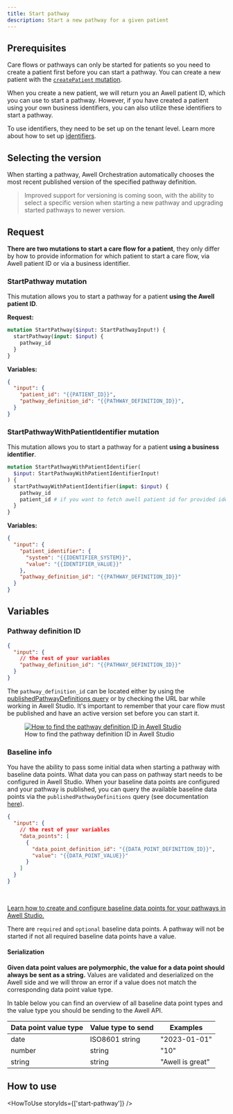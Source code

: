 ```yaml
---
title: Start pathway
description: Start a new pathway for a given patient
---
```


## Prerequisites

Care flows or pathways can only be started for patients so you need to create a patient first before you can start a pathway. You can create a new patient with the [`createPatient` mutation](/awell-orchestration/api-reference/mutations/create-patient).

When you create a new patient, we will return you an Awell patient ID, which you can use to start a pathway. However, if you have created a patient using your own business identifiers, you can also utilize these identifiers to start a pathway.

To use identifiers, they need to be set up on the tenant level. Learn more about how to set up [identifiers](/awell-orchestration/docs/misc/patient-identifiers).

## Selecting the version

When starting a pathway, Awell Orchestration automatically chooses the most recent published version of the specified pathway definition.

> Improved support for versioning is coming soon, with the ability to select a specific version when starting a new pathway and upgrading started pathways to newer version.

## Request

**There are two mutations to start a care flow for a patient**, they only differ by how to provide information for which patient to start a care flow, via Awell patient ID or via a business identifier.

### StartPathway mutation

This mutation allows you to start a pathway for a patient **using the Awell patient ID**.

**Request:**

```graphql
mutation StartPathway($input: StartPathwayInput!) {
  startPathway(input: $input) {
    pathway_id
  }
}
```

**Variables:**

```json
{
  "input": {
    "patient_id": "{{PATIENT_ID}}",
    "pathway_definition_id": "{{PATHWAY_DEFINITION_ID}}",
  }
}
```

### StartPathwayWithPatientIdentifier mutation

This mutation allows you to start a pathway for a patient **using a business identifier**.

```graphql
mutation StartPathwayWithPatientIdentifier(
  $input: StartPathwayWithPatientIdentifierInput!
) {
  startPathwayWithPatientIdentifier(input: $input) {
    pathway_id
    patient_id # if you want to fetch awell patient id for provided identifier
  }
}
```

**Variables:**

```json
{
  "input": {
    "patient_identifier": {
      "system": "{{IDENTIFIER_SYSTEM}}",
      "value": "{{IDENTIFIER_VALUE}}"
    },
    "pathway_definition_id": "{{PATHWAY_DEFINITION_ID}}"
  }
}
```

## Variables

### Pathway definition ID

```json
{
  "input": {
    // the rest of your variables
    "pathway_definition_id": "{{PATHWAY_DEFINITION_ID}}"
  }
}
```

The `pathway_definition_id` can be located either by using the [publishedPathwayDefinitions query](/awell-orchestration/api-reference/queries/get-published-pathways) or by checking the URL bar while working in Awell Studio. It's important to remember that your care flow must be published and have an active version set before you can start it.

<figure className="w-full flex flex-col justify-center text-center relative">
  <div className="max-w-[500px] mx-auto rounded-md">
    <a
      href="https://res.cloudinary.com/da7x4rzl4/image/upload/v1704991524/Developer%20portal/pathway_definition_id.png"
      target="_blank"
      title="How to find the pathway definition ID in Awell Studio"
    >
      <img
        src="https://res.cloudinary.com/da7x4rzl4/image/upload/v1704991524/Developer%20portal/pathway_definition_id.png"
        alt="How to find the pathway definition ID in Awell Studio"
      />
    </a>
  </div>
  <figcaption className="dark:text-slate-400 pt-2">
    How to find the pathway definition ID in Awell Studio
  </figcaption>
</figure>

### Baseline info

You have the ability to pass some initial data when starting a pathway with baseline data points. What data you can pass on pathway start needs to be configured in Awell Studio. When your baseline data points are configured and your pathway is published, you can query the available baseline data points via the `publishedPathwayDefinitions` query (see documentation [here](/awell-orchestration/api-reference/queries/get-published-pathways)).

```json
{
  "input": {
    // the rest of your variables
    "data_points": [
      {
        "data_point_definition_id": "{{DATA_POINT_DEFINITION_ID}}",
        "value": "{{DATA_POINT_VALUE}}"
      }
    ]
  }
}
```
<br />

<Alert type="info" title="Configure baseline data points">
  <p><a href="https://help.awellhealth.com/en/articles/6423139-create-baseline-data-points" target="_blank">Learn how to create and configure baseline data points for your pathways in Awell Studio.</a></p>
</Alert>

There are `required` and `optional` baseline data points. A pathway will not be started if not all required baseline data points have a value.

#### Serialization

**Given data point values are polymorphic, the value for a data point should always be sent as a string.** Values are validated and deserialized on the Awell side and we will throw an error if a value does not match the corresponding data point value type.

In table below you can find an overview of all baseline data point types and the value type you should be sending to the Awell API.

<div className="table-wrapper">
  <table>
    <thead>
      <tr>
        <th>Data point value type</th>
        <th>Value type to send</th>
        <th>Examples</th>
      </tr>
    </thead>
    <tbody>
      <tr>
        <td>date</td>
        <td>ISO8601 string</td>
        <td>"2023-01-01"</td>
      </tr>
      <tr>
        <td>number</td>
        <td>string</td>
        <td>"10"</td>
      </tr>
      <tr>
        <td>string</td>
        <td>string</td>
        <td>"Awell is great"</td>
      </tr>
    </tbody>
  </table>
</div>

## How to use

<HowToUse storyIds={['start-pathway']} />
